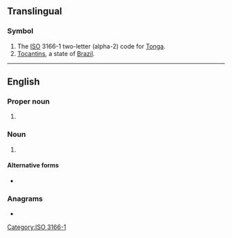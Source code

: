 {{also|Appendix:Variations of "to"}}
==Translingual==

===Symbol===
{{head|mul|symbol}}

# The [[ISO]] 3166-1 two-letter (alpha-2) code for [[Tonga]].
# [[Tocantins]], a state of [[Brazil]].

[[Category:ISO 3166-1]]

----

==English==

===Proper noun===
{{en-proper noun}}

# {{lb|en|informal}} {{abbreviation of|en|Toronto}}

===Noun===
{{en-noun}}

# {{lb|en|sports}} {{initialism of|en|time-out}}

====Alternative forms====
* {{l|en|T.O.}}

===Anagrams===
* {{anagrams|en|a=ot|OT|ot-}}